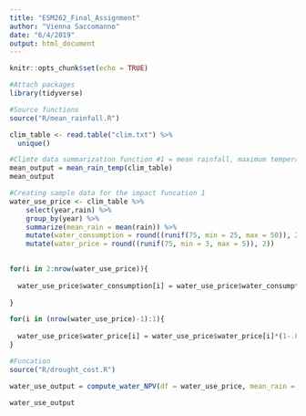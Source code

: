 ```yaml
---
title: "ESM262_Final_Assignment"
author: "Vienna Saccomanno"
date: "6/4/2019"
output: html_document
---
```


```r
knitr::opts_chunk$set(echo = TRUE)
```

```r
#Attach packages
library(tidyverse)

#Source functions
source("R/mean_rainfall.R")
```


```r
clim_table <- read.table("clim.txt") %>% 
  unique()

```

```r
#Climte data summarization function #1 = mean rainfall, maximum temperature and minimum temperature by year
mean_output = mean_rain_temp(clim_table)
mean_output
```

```r

#Creating sample data for the impact funcation 1
water_use_price <- clim_table %>% 
    select(year,rain) %>% 
    group_by(year) %>% 
    summarize(mean_rain = mean(rain)) %>% 
    mutate(water_consumption = round((runif(75, min = 25, max = 50)), 2)) %>% 
    mutate(water_price = round((runif(75, min = 3, max = 5)), 2))

    
for(i in 2:nrow(water_use_price)){
  
  water_use_price$water_consumption[i] = water_use_price$water_consumption[i-1] + water_use_price$water_consumption[i-1]*0.005
  
}

for(i in (nrow(water_use_price)-1):1){
  
  water_use_price$water_price[i] = water_use_price$water_price[i]*(1-.025)^(nrow(water_use_price)-i)
}

#Funcation
source("R/drought_cost.R")

water_use_output = compute_water_NPV(df = water_use_price, mean_rain = mean_rain, water_consumption = water_consumption,water_price = water_price)

water_use_output

```

